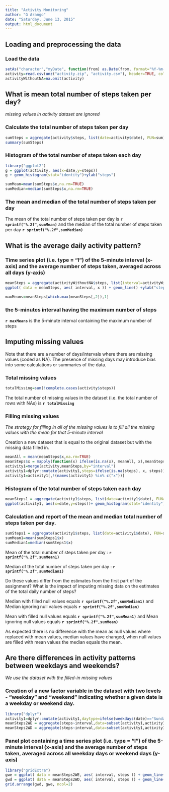 ```yaml
---
title: "Activity Monitoring"
author: "G Arango"
date: "Saturday, June 13, 2015"
output: html_document
---
```


## Loading and preprocessing the data

### Load the data

```r
setAs("character","myDate", function(from) as.Date(from, format="%Y-%m-%d") )
activity=read.csv(unz("activity.zip", "activity.csv"), header=TRUE, colClasses=c("numeric","myDate","numeric"))
activityWithoutNA=na.omit(activity)
```

## What is mean total number of steps taken per day?

*missing values in activity dataset are ignored*

### Calculate the total number of steps taken per day

```r
sumSteps = aggregate(activity$steps, list(date=activity$date), FUN=sum)
summary(sumSteps)
```

### Histogram of the total number of steps taken each day

```r
library("ggplot2")
g = ggplot(activity, aes(x=date,y=steps))
g + geom_histogram(stat="identity")+ylab("steps")
```


```r
sumMean=mean(sumSteps$x,na.rm=TRUE)
sumMedian=median(sumSteps$x,na.rm=TRUE)
```

### The mean and median of the total number of steps taken per day 

The mean of the total number of steps taken per day is **`r sprintf("%.2f",sumMean)`**
and the median of the total number of steps taken per day **`r sprintf("%.2f",sumMedian)`**

## What is the average daily activity pattern?

### Time series plot (i.e. type = "l") of the 5-minute interval (x-axis) and the average number of steps taken, averaged across all days (y-axis)

```r
meanSteps = aggregate(activityWithoutNA$steps, list(interval=activityWithoutNA$interval), FUN=mean)
ggplot( data = meanSteps, aes( interval, x )) + geom_line() +ylab("steps")
```    
    
```r
maxMeans=meanSteps[which.max(meanSteps[,2]),1]
```   

### the 5-minutes interval having the maximum number of steps

**`r maxMeans`** is the 5-minute interval containing the maximum number of steps


## Imputing missing values

Note that there are a number of days/intervals where there are missing values (coded as NA). The presence of missing days may introduce bias into some calculations or summaries of the data.

### Total missing values

```r
totalMissing=sum(!complete.cases(activity$steps))
```
The total number of missing values in the dataset (i.e. the total number of rows with NAs) is **`r totalMissing`**

### Filling missing values

*The strategy for filling in all of the missing values is to fill all the missing values with the mean for that 5-minute interval*

Creation a new dataset that is equal to the original dataset but with the missing data filled in.

```r
meanAll = mean(meanSteps$x,na.rm=TRUE)
meanSteps$x = mapply(function(x) ifelse(is.na(x), meanAll, x),meanSteps$x)
activity1=merge(activity,meanSteps,by="interval")
activity1=dplyr::mutate(activity1,steps=ifelse(is.na(steps), x, steps))
activity1=activity1[,!(names(activity1) %in% c("x"))]
```

### Histogram of the total number of steps taken each day

```r
meanSteps1 = aggregate(activity1$steps, list(date=activity1$date), FUN=mean)
ggplot(activity1, aes(x=date,y=steps))+ geom_histogram(stat="identity")+ylab("steps")
```   
    
### Calculation and report of the mean and median total number of steps taken per day. 
    
```r
sumSteps1 = aggregate(activity1$steps, list(date=activity1$date), FUN=sum)
sumMean1=mean(sumSteps1$x)
sumMedian1=median(sumSteps1$x)
```

Mean of the total number of steps taken per day : **`r sprintf("%.2f",sumMean1)`**

Median of the total number of steps taken per day : **`r sprintf("%.2f",sumMedian1)`**


Do these values differ from the estimates from the first part of the assignment? What is the impact of imputing missing data on the estimates of the total daily number of steps?

Median with filled null values equals **`r sprintf("%.2f",sumMedian1)`** and Median ignoring null values equals **`r sprintf("%.2f",sumMedian)`**

Mean with filled null values equals **`r sprintf("%.2f",sumMean1)`** and Mean ignoring null values equals **`r sprintf("%.2f",sumMean)`**


As expected there is no difference with the mean as null values where replaced with mean values, median values have changed, when null values are filled with mean values the median equals the mean.


## Are there differences in activity patterns between weekdays and weekends?

*We use the dataset with the filled-in missing values*

### Creation of a new factor variable in the dataset with two levels - "weekday" and "weekend" indicating whether a given date is a weekday or weekend day.

```r
library("dplyr")
activity1=dplyr::mutate(activity1,daytype=ifelse(weekdays(date)=="Sunday"|weekdays(date)=="Saturday", "weekend","weekday"))
meanSteps2WE = aggregate(steps~interval,data=subset(activity1,activity1$daytype=="weekend"), FUN=mean)
meanSteps2WD = aggregate(steps~interval,data=subset(activity1,activity1$daytype=="weekday"), FUN=mean)

```

### Panel plot containing a time series plot (i.e. type = "l") of the 5-minute interval (x-axis) and the average number of steps taken, averaged across all weekday days or weekend days (y-axis)

```r
library("gridExtra")
gwe = ggplot( data = meanSteps2WE, aes( interval, steps )) + geom_line() +ylab("steps on weekdays")
gwd = ggplot( data = meanSteps2WD, aes( interval, steps )) + geom_line() +ylab("steps on weekends")
grid.arrange(gwd, gwe, ncol=2)

```
